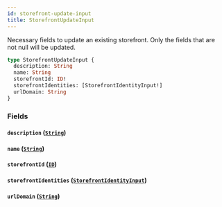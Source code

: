 ```yaml
---
id: storefront-update-input
title: StorefrontUpdateInput
---
```



Necessary fields to update an existing storefront. Only the fields that are not null will be updated.


```graphql
type StorefrontUpdateInput {
  description: String
  name: String
  storefrontId: ID!
  storefrontIdentities: [StorefrontIdentityInput!]
  urlDomain: String
}
```


### Fields

#### `description` ([`String`](/developers/demandhq-apis/demand-api/graphql/reference/scalars/string))




#### `name` ([`String`](/developers/demandhq-apis/demand-api/graphql/reference/scalars/string))




#### `storefrontId` ([`ID`](/developers/demandhq-apis/demand-api/graphql/reference/scalars/id))




#### `storefrontIdentities` ([`StorefrontIdentityInput`](/developers/demandhq-apis/demand-api/graphql/reference/inputs/storefront-identity-input))




#### `urlDomain` ([`String`](/developers/demandhq-apis/demand-api/graphql/reference/scalars/string))






